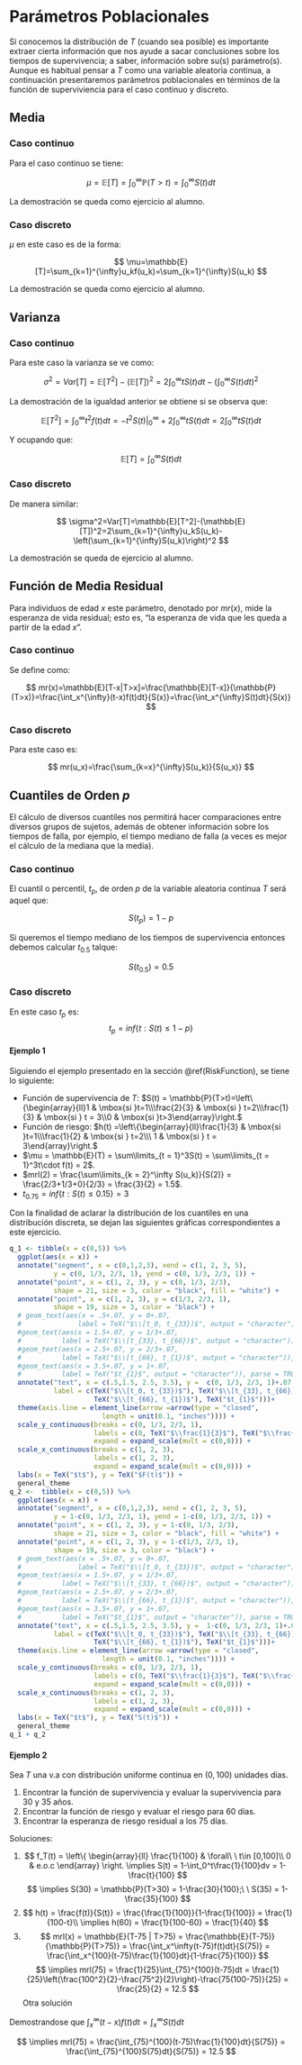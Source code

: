 # Parámetros Poblacionales {#par-poblacionales}

Si conocemos la distribución de $T$ (cuando sea posible) es importante extraer cierta información que nos ayude a sacar conclusiones sobre los tiempos de supervivencia; a saber, información sobre su(s) parámetro(s). Aunque es habitual pensar a $T$ como una variable aleatoria continua, a continuación presentaremos parámetros poblacionales en términos de la función de superviviencia para el caso continuo y discreto.

## Media {#media}

### Caso continuo {-}

Para el caso continuo se tiene:

$$
\mu=\mathbb{E}[T]=\int_{0}^{\infty}\mathbb{P}(T>t)=\int_{0}^{\infty}S(t)dt
$$

La demostración se queda como ejercicio al alumno.

### Caso discreto {-}

$\mu$ en este caso es de la forma:

$$
\mu=\mathbb{E}[T]=\sum_{k=1}^{\infty}u_kf(u_k)=\sum_{k=1}^{\infty}S(u_k)
$$

La demostración se queda como ejercicio al alumno.

## Varianza

### Caso continuo {-}

Para este caso la varianza se ve como:

$$
  \sigma^2=Var[T]=\mathbb{E}[T^2]-(\mathbb{E}[T])^2=2\int_{0}^{\infty}tS(t)dt-\left(\int_{0}^{\infty}S(t)dt\right)^2
$$

La demostración de la igualdad anterior se obtiene si se observa que:

$$
\mathbb{E}[T^2]=\int_{0}^{\infty}t^2f(t)dt=-t^2S(t)|_0^{\infty}+2\int_{0}^{\infty}tS(t)dt=2\int_{0}^{\infty}tS(t)dt
$$

Y ocupando que:

$$
\mathbb{E}[T]=\int_{0}^{\infty}S(t)dt
$$

### Caso discreto {-}

De manera similar:

$$
  \sigma^2=Var[T]=\mathbb{E}[T^2]-(\mathbb{E}[T])^2=2\sum_{k=1}^{\infty}u_kS(u_k)-\left(\sum_{k=1}^{\infty}S(u_k)\right)^2
$$

La demostración se queda de ejercicio al alumno.

## Función de Media Residual

Para individuos de edad $x$ este parámetro, denotado por $mr(x)$, mide la esperanza de vida residual; esto es, "la esperanza de vida que les queda a partir de la edad $x$".

### Caso continuo {-}

Se define como:

$$
mr(x)=\mathbb{E}[T-x|T>x]=\frac{\mathbb{E}[T-x]}{\mathbb{P}(T>x)}=\frac{\int_x^{\infty}(t-x)f(t)dt}{S(x)}=\frac{\int_x^{\infty}S(t)dt}{S(x)}
$$

### Caso discreto {-}

Para este caso es:

$$
mr(u_x)=\frac{\sum_{k=x}^{\infty}S(u_k)}{S(u_x)}
$$

## Cuantiles de Orden $p$

El cálculo de diversos cuantiles nos permitirá hacer comparaciones entre diversos grupos de sujetos, además de obtener información sobre los tiempos de falla, por ejemplo, el tiempo mediano de falla (a veces es mejor el cálculo de la mediana que la media).

### Caso continuo {-}

El cuantil o percentil, $t_p$, de orden $p$ de la variable aleatoria continua $T$ será aquel que:

$$
S(t_p)=1-p
$$

Si queremos el tiempo mediano de los tiempos de supervivencia entonces debemos calcular $t_{0.5}$ talque:

$$
S(t_{0.5})=0.5
$$

### Caso discreto {-}

En este caso $t_p$ es:
$$
t_p=inf\{t: S(t) \leq  1-p\}
$$


#### Ejemplo 1 {-}

Siguiendo el ejemplo presentado en la sección \@ref(RiskFunction), se tiene lo siguiente:

+ Función de supervivencia de $T$: $S(t) = \mathbb{P}(T>t)=\left\{\begin{array}{ll}1 & \mbox{si }t=1\\\frac{2}{3} & \mbox{si } t=2\\\frac{1}{3} & \mbox{si } t = 3\\0 & \mbox{si }t>3\end{array}\right.$
+ Función de riesgo: $h(t) =\left\{\begin{array}{ll}\frac{1}{3} & \mbox{si }t=1\\\frac{1}{2} & \mbox{si } t=2\\\ 1 & \mbox{si } t = 3\end{array}\right.$
+ $\mu = \mathbb{E}(T) = \sum\limits_{t = 1}^3S(t) = \sum\limits_{t = 1}^3t\cdot f(t) = 2$.
+ $mrl(2) = \frac{\sum\limits_{k = 2}^\infty S(u_k)}{S(2)} = \frac{2/3+1/3+0}{2/3} = \frac{3}{2} = 1.5$.
+ $t_{0.75} = inf\{t: S(t) \leq  0.15\} = 3$

Con la finalidad de aclarar la distribución de los cuantiles en una distribución discreta, se dejan las siguientes gráficas correspondientes a este ejercicio.

```r
q_1 <- tibble(x = c(0,5)) %>% 
  ggplot(aes(x = x)) +
  annotate("segment", x = c(0,1,2,3), xend = c(1, 2, 3, 5), 
           y = c(0, 1/3, 2/3, 1), yend = c(0, 1/3, 2/3, 1)) +
  annotate("point", x = c(1, 2, 3), y = c(0, 1/3, 2/3),
           shape = 21, size = 3, color = "black", fill = "white") +
  annotate("point", x = c(1, 2, 3), y = c(1/3, 2/3, 1),
           shape = 19, size = 3, color = "black") + 
  # geom_text(aes(x = .5+.07, y = 0+.07, 
  #              label = TeX("$\\[t_0, t_{33})$", output = "character")), parse = TRUE)+
  #geom_text(aes(x = 1.5+.07, y = 1/3+.07,
  #          label = TeX("$\\[t_{33}, t_{66})$", output = "character")), parse = TRUE)+
  #geom_text(aes(x = 2.5+.07, y = 2/3+.07,
  #          label = TeX("$\\[t_{66}, t_{1})$", output = "character")), parse = TRUE)+
  #geom_text(aes(x = 3.5+.07, y = 1+.07,
  #          label = TeX("$t_{1}$", output = "character")), parse = TRUE)+
  annotate("text", x = c(.5,1.5, 2.5, 3.5), y =  c(0, 1/3, 2/3, 1)+.07, 
           label = c(TeX("$\\[t_0, t_{33})$"), TeX("$\\[t_{33}, t_{66})$"),
                     TeX("$\\[t_{66}, t_{1})$"), TeX("$t_{1}$")))+
  theme(axis.line = element_line(arrow =arrow(type = "closed", 
                       length = unit(0.1, "inches")))) +
  scale_y_continuous(breaks = c(0, 1/3, 2/3, 1), 
                     labels = c(0, TeX("$\\frac{1}{3}$"), TeX("$\\frac{2}{3}$"), "1"), limits = c(-.1,1.7), 
                     expand = expand_scale(mult = c(0,0))) +
  scale_x_continuous(breaks = c(1, 2, 3), 
                     labels = c(1, 2, 3), 
                     expand = expand_scale(mult = c(0,0))) +
  labs(x = TeX("$t$"), y = TeX("$F(t)$")) + 
  general_theme
q_2 <-  tibble(x = c(0,5)) %>% 
  ggplot(aes(x = x)) +
  annotate("segment", x = c(0,1,2,3), xend = c(1, 2, 3, 5), 
           y = 1-c(0, 1/3, 2/3, 1), yend = 1-c(0, 1/3, 2/3, 1)) +
  annotate("point", x = c(1, 2, 3), y = 1-c(0, 1/3, 2/3),
           shape = 21, size = 3, color = "black", fill = "white") +
  annotate("point", x = c(1, 2, 3), y = 1-c(1/3, 2/3, 1),
           shape = 19, size = 3, color = "black") + 
  # geom_text(aes(x = .5+.07, y = 0+.07, 
  #              label = TeX("$\\[t_0, t_{33})$", output = "character")), parse = TRUE)+
  #geom_text(aes(x = 1.5+.07, y = 1/3+.07,
  #          label = TeX("$\\[t_{33}, t_{66})$", output = "character")), parse = TRUE)+
  #geom_text(aes(x = 2.5+.07, y = 2/3+.07,
  #          label = TeX("$\\[t_{66}, t_{1})$", output = "character")), parse = TRUE)+
  #geom_text(aes(x = 3.5+.07, y = 1+.07,
  #          label = TeX("$t_{1}$", output = "character")), parse = TRUE)+
  annotate("text", x = c(.5,1.5, 2.5, 3.5), y =  1-c(0, 1/3, 2/3, 1)+.07, 
           label = c(TeX("$\\[t_0, t_{33})$"), TeX("$\\[t_{33}, t_{66})$"),
                     TeX("$\\[t_{66}, t_{1})$"), TeX("$t_{1}$")))+
  theme(axis.line = element_line(arrow =arrow(type = "closed", 
                       length = unit(0.1, "inches")))) +
  scale_y_continuous(breaks = c(0, 1/3, 2/3, 1), 
                     labels = c(0, TeX("$\\frac{1}{3}$"), TeX("$\\frac{2}{3}$"), "1"), limits = c(-.1,1.7), 
                     expand = expand_scale(mult = c(0,0))) +
  scale_x_continuous(breaks = c(1, 2, 3), 
                     labels = c(1, 2, 3), 
                     expand = expand_scale(mult = c(0,0))) +
  labs(x = TeX("$t$"), y = TeX("S(t)$")) + 
  general_theme
q_1 + q_2
```

#### Ejemplo 2 {-}

Sea $T$ una v.a con distribución uniforme continua en $(0,100)$ unidades días.

1. Encontrar la función de supervivencia y evaluar la supervivencia para 30 y 35 años.
2. Encontrar la función de riesgo y evaluar el riesgo para 60 días.
3. Encontrar la esperanza de riesgo residual a los 75 días.

Soluciones:

1.
$$
f_T(t) = \left\{
\begin{array}{ll}
\frac{1}{100} & \forall\ \ t\in [0,100]\\
0 & e.o.c
\end{array}
\right.
\implies S(t) = 1-\int_0^t\frac{1}{100}dv = 1-\frac{t}{100}
$$
$$
\implies S(30) = \mathbb{P}(T>30) = 1-\frac{30}{100};\ \  S(35) = 1- \frac{35}{100}
$$
2. 
$$
h(t) = \frac{f(t)}{S(t)} = \frac{\frac{1}{100}}{1-\frac{1}{100}} = \frac{1}{100-t}\\
\implies h(60) = \frac{1}{100-60} = \frac{1}{40}
$$
3.
$$
mrl(x) = \mathbb{E}(T-75 | T>75) = \frac{\mathbb{E}(T-75)}{\mathbb{P}(T>75)} = \frac{\int_x^\infty(t-75)f(t)dt}{S(75)} = \frac{\int_x^{100}(t-75)\frac{1}{100}dt}{1-\frac{75}{100}}
$$
$$
\implies mrl(75) = \frac{1}{25}\int_{75}^{100}(t-75)dt = \frac{1}{25}\left(\frac{100^2}{2}-\frac{75^2}{2}\right)-\frac{75(100-75)}{25} = \frac{25}{2} = 12.5
$$
Otra solución

Demostrandose que $\int_x^\infty(t-x)f(t) dt = \int_x^\infty S(t)dt$

$$
\implies mrl(75) = \frac{\int_{75}^{100}(t-75)\frac{1}{100}dt}{S(75)} = \frac{\int_{75}^{100}S(75)dt}{S(75)} = 12.5
$$